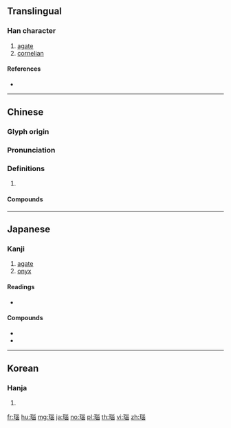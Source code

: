 {{character info/new}}
==Translingual==

===Han character===
{{Han char|rn=96|rad=玉|as=09|sn=13|four=12163|canj=MGVVW}}

# [[agate]]
# [[cornelian]]

====References====
* {{Han ref|kx=0738.030|dkj=21125|dj=1148.230|hdz=21130.020|uh=7459|ud=29785|bh=B7EA|bd=47082}}

----

==Chinese==
{{zh-forms}}

===Glyph origin===
{{Han etym}}

===Pronunciation===
{{zh-pron
|m=nǎo
|c=nou5
|oc=y
|cat=
}}

===Definitions===
{{zh-hanzi}}

# {{rfdef|zh}}

====Compounds====
{{zh-der|多瑙河|瑪瑙|瑪瑙紋}}

----

==Japanese==

===Kanji===
{{ja-kanji|grade=uc|rs=玉09}}

# [[agate]]
# [[onyx]]

====Readings====
* {{ja-readings|goon=[[のう]] (nō)|kanon=[[どう]] (dō)}}

====Compounds====
* {{ja-r|縞瑪瑙|しまめのう}}
* {{ja-r|瑪瑙|めのう}}

----

==Korean==

===Hanja===
{{ko-hanja|hangeul=노|eumhun=|rv=no|mr=no|y=no}}

# {{defn|lang=ko|sort=玉09}}

[[fr:瑙]]
[[hu:瑙]]
[[mg:瑙]]
[[ja:瑙]]
[[no:瑙]]
[[pl:瑙]]
[[th:瑙]]
[[vi:瑙]]
[[zh:瑙]]
